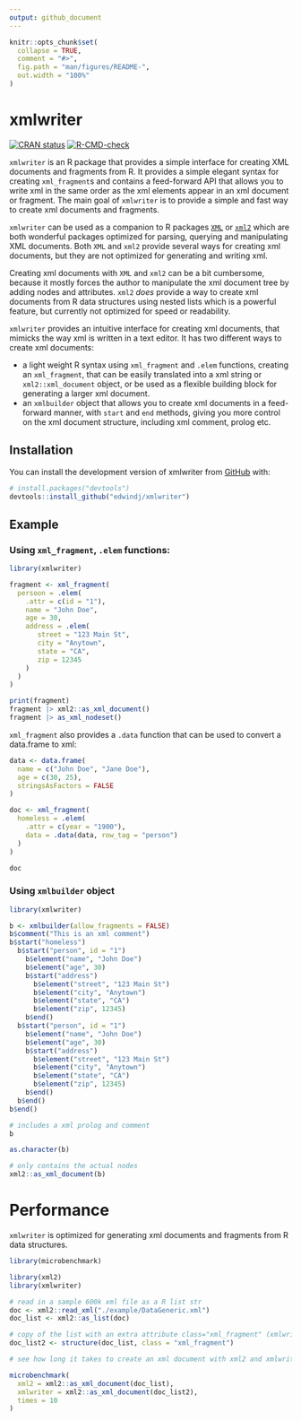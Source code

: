 ```yaml
---
output: github_document
---
```


<!-- README.md is generated from README.Rmd. Please edit that file -->

```r
knitr::opts_chunk$set(
  collapse = TRUE,
  comment = "#>",
  fig.path = "man/figures/README-",
  out.width = "100%"
)
```

# xmlwriter

<!-- badges: start -->
[![CRAN status](https://www.r-pkg.org/badges/version/xmlwriter)](https://CRAN.R-project.org/package=xmlwriter)
[![R-CMD-check](https://github.com/edwindj/xmlwriter/actions/workflows/R-CMD-check.yaml/badge.svg)](https://github.com/edwindj/xmlwriter/actions/workflows/R-CMD-check.yaml)
<!-- badges: end -->

`xmlwriter` is an R package that provides a simple interface for creating XML documents 
and fragments from R. It provides a simple elegant syntax for creating `xml_fragment`s and
contains a feed-forward API that allows you to write xml
in the same order as the xml elements appear in an xml document or fragment.
The main goal of `xmlwriter` is to provide a simple and fast way to create xml documents and fragments.

`xmlwriter` can be used as a companion to R packages [`XML`](https://cran.r-project.org/package=XML) or [`xml2`](https://cran.r-project.org/package=xml2) which are both wonderful packages optimized for parsing,
querying and manipulating XML documents. Both `XML` and `xml2` provide several 
ways for creating xml documents, but they are not optimized for 
generating and writing xml.

Creating xml documents with `XML` and `xml2` can be a bit cumbersome, 
because it mostly 
forces the author to manipulate the xml document tree by adding nodes and attributes.
`xml2` _does_ provide a way to create xml documents from R data structures using
nested lists which is a powerful feature, but currently not optimized for 
speed or readability.

`xmlwriter` provides an intuitive interface for creating xml documents, 
that mimicks the way xml is written in a text editor.
It has two different ways to create xml documents:

- a light weight R syntax using `xml_fragment` and `.elem` functions, creating 
an `xml_fragment`, that can be easily translated into a xml string or 
`xml2::xml_document` object, or be used as a flexible building block for generating
a larger xml document.
- an `xmlbuilder` object that allows you to create xml documents in a 
feed-forward manner, with `start` and `end` methods, giving you more control on the xml document structure, including xml comment, prolog etc.

## Installation

You can install the development version of xmlwriter from [GitHub](https://github.com/) with:

``` r
# install.packages("devtools")
devtools::install_github("edwindj/xmlwriter")
```

## Example

### Using `xml_fragment`, `.elem` functions:

```r
library(xmlwriter)

fragment <- xml_fragment(
  persoon = .elem(
    .attr = c(id = "1"),
    name = "John Doe",
    age = 30,
    address = .elem(
       street = "123 Main St",
       city = "Anytown",
       state = "CA",
       zip = 12345
    )
  )
)

print(fragment)
fragment |> xml2::as_xml_document()
fragment |> as_xml_nodeset()
```
`xml_fragment` also provides a `.data` function that can be used to convert a data.frame to xml:

```r
data <- data.frame(
  name = c("John Doe", "Jane Doe"),
  age = c(30, 25),
  stringsAsFactors = FALSE
)

doc <- xml_fragment(
  homeless = .elem(
    .attr = c(year = "1900"),
    data = .data(data, row_tag = "person")
  )
)

doc
```

### Using `xmlbuilder` object

```r
library(xmlwriter)

b <- xmlbuilder(allow_fragments = FALSE)
b$comment("This is an xml comment")
b$start("homeless")
  b$start("person", id = "1")
    b$element("name", "John Doe")
    b$element("age", 30)
    b$start("address")
      b$element("street", "123 Main St")
      b$element("city", "Anytown")
      b$element("state", "CA")
      b$element("zip", 12345)
    b$end()
  b$start("person", id = "1")
    b$element("name", "John Doe")
    b$element("age", 30)
    b$start("address")
      b$element("street", "123 Main St")
      b$element("city", "Anytown")
      b$element("state", "CA")
      b$element("zip", 12345)
    b$end()
  b$end()
b$end()

# includes a xml prolog and comment
b

as.character(b)

# only contains the actual nodes
xml2::as_xml_document(b)
```


# Performance

`xmlwriter` is optimized for generating xml documents and fragments from R data structures.

```r
library(microbenchmark)

library(xml2)
library(xmlwriter)

# read in a sample 600k xml file as a R list str
doc <- xml2::read_xml("./example/DataGeneric.xml")
doc_list <- xml2::as_list(doc)

# copy of the list with an extra attribute class="xml_fragment" (xmlwriter specific)
doc_list2 <- structure(doc_list, class = "xml_fragment")

# see how long it takes to create an xml document with xml2 and xmlwriter

microbenchmark(
  xml2 = xml2::as_xml_document(doc_list),
  xmlwriter = xml2::as_xml_document(doc_list2),
  times = 10
)

```
